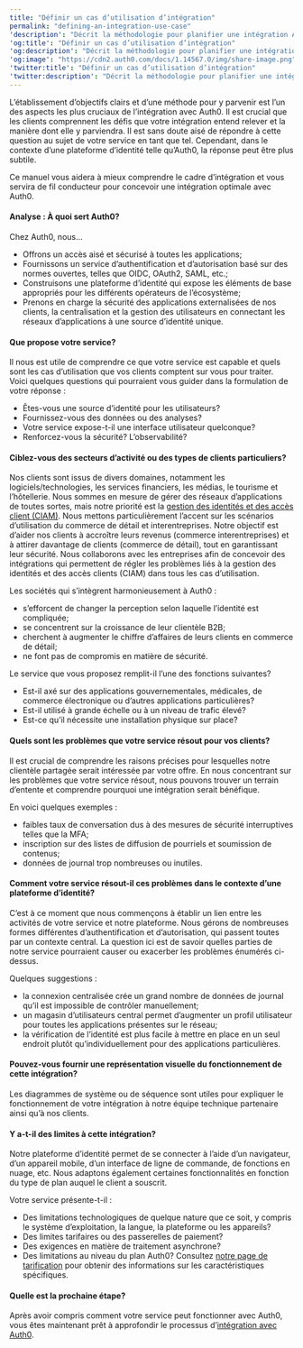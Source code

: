 ```yaml
---
title: "Définir un cas d’utilisation d’intégration"
permalink: "defining-an-integration-use-case"
'description': "Décrit la méthodologie pour planifier une intégration Auth0"
'og:title': "Définir un cas d’utilisation d’intégration"
'og:description': "Décrit la méthodologie pour planifier une intégration Auth0"
'og:image': "https://cdn2.auth0.com/docs/1.14567.0/img/share-image.png"
'twitter:title': "Définir un cas d’utilisation d’intégration"
'twitter:description': "Décrit la méthodologie pour planifier une intégration Auth0"
---
```


L’établissement d’objectifs clairs et d’une méthode pour y parvenir est l’un des aspects les plus cruciaux de l’intégration avec Auth0. Il est crucial que les clients comprennent les défis que votre intégration entend relever et la manière dont elle y parviendra. Il est sans doute aisé de répondre à cette question au sujet de votre service en tant que tel. Cependant, dans le contexte d’une plateforme d’identité telle qu’Auth0, la réponse peut être plus subtile.

Ce manuel vous aidera à mieux comprendre le cadre d’intégration et vous servira de fil conducteur pour concevoir une intégration optimale avec Auth0.

#### Analyse : À quoi sert Auth0?

Chez Auth0, nous…

* Offrons un accès aisé et sécurisé à toutes les applications;
* Fournissons un service d’authentification et d’autorisation basé sur des normes ouvertes, telles que OIDC, OAuth2, <Tooltip href="/docs/fr-ca/glossary?term=security-assertion-markup-language" tip="Security Assertion Markup Language (SAML)
Protocole normalisé permettant à deux parties d’échanger des informations d’authentification sans mot de passe." cta="Voir le glossaire">SAML</Tooltip>, etc.;
* Construisons une plateforme d’identité qui expose les éléments de base appropriés pour les différents opérateurs de l’écosystème;
* Prenons en charge la sécurité des applications externalisées de nos clients, la centralisation et la gestion des utilisateurs en connectant les réseaux d’applications à une source d’identité unique.

#### Que propose votre service?

Il nous est utile de comprendre ce que votre service est capable et quels sont les cas d’utilisation que vos clients comptent sur vous pour traiter. Voici quelques questions qui pourraient vous guider dans la formulation de votre réponse :

* Êtes-vous une source d’identité pour les utilisateurs?
* Fournissez-vous des données ou des analyses?
* Votre service expose-t-il une interface utilisateur quelconque?
* Renforcez-vous la sécurité? L’observabilité?

#### Ciblez-vous des secteurs d’activité ou des types de clients particuliers?

Nos clients sont issus de divers domaines, notamment les logiciels/technologies, les services financiers, les médias, le tourisme et l’hôtellerie. Nous sommes en mesure de gérer des réseaux d’applications de toutes sortes, mais notre priorité est la [gestion des identités et des accès client (CIAM)](https://auth0.com/blog/what-is-ciam/). Nous mettons particulièrement l’accent sur les scénarios d’utilisation du commerce de détail et interentreprises. Notre objectif est d’aider nos clients à accroître leurs revenus (commerce interentreprises) et à attirer davantage de clients (commerce de détail), tout en garantissant leur sécurité. Nous collaborons avec les entreprises afin de concevoir des intégrations qui permettent de régler les problèmes liés à la gestion des identités et des accès clients (CIAM) dans tous les cas d’utilisation.

Les sociétés qui s’intègrent harmonieusement à Auth0 :

* s’efforcent de changer la perception selon laquelle l’identité est compliquée;
* se concentrent sur la croissance de leur clientèle B2B;
* cherchent à augmenter le chiffre d’affaires de leurs clients en commerce de détail;
* ne font pas de compromis en matière de sécurité.

Le service que vous proposez remplit-il l’une des fonctions suivantes?

* Est-il axé sur des applications gouvernementales, médicales, de commerce électronique ou d’autres applications particulières?
* Est-il utilisé à grande échelle ou à un niveau de trafic élevé?
* Est-ce qu’il nécessite une installation physique sur place?

#### Quels sont les problèmes que votre service résout pour vos clients?

Il est crucial de comprendre les raisons précises pour lesquelles notre clientèle partagée serait intéressée par votre offre. En nous concentrant sur les problèmes que votre service résout, nous pouvons trouver un terrain d’entente et comprendre pourquoi une intégration serait bénéfique.

En voici quelques exemples :

* faibles taux de conversation dus à des mesures de sécurité interruptives telles que la <Tooltip href="/docs/fr-ca/glossary?term=multifactor-authentication" tip="Authentification multifacteur (MFA)
Processus d’authentification de l’utilisateur qui utilise un facteur en plus du nom d’utilisateur et du mot de passe, tel qu’un code par SMS." cta="Voir le glossaire">MFA</Tooltip>;
* inscription sur des listes de diffusion de pourriels et soumission de contenus;
* données de journal trop nombreuses ou inutiles.

#### Comment votre service résout-il ces problèmes dans le contexte d’une plateforme d’identité?

C’est à ce moment que nous commençons à établir un lien entre les activités de votre service et notre plateforme. Nous gérons de nombreuses formes différentes d’authentification et d’autorisation, qui passent toutes par un contexte central. La question ici est de savoir quelles parties de notre service pourraient causer ou exacerber les problèmes énumérés ci-dessus.

Quelques suggestions :

* la connexion centralisée crée un grand nombre de données de journal qu’il est impossible de contrôler manuellement;
* un magasin d’utilisateurs central permet d’augmenter un profil utilisateur pour toutes les applications présentes sur le réseau;
* la vérification de l’identité est plus facile à mettre en place en un seul endroit plutôt qu’individuellement pour des applications particulières.

#### Pouvez-vous fournir une représentation visuelle du fonctionnement de cette intégration?

Les diagrammes de système ou de séquence sont utiles pour expliquer le fonctionnement de votre intégration à notre équipe technique partenaire ainsi qu’à nos clients.

#### Y a-t-il des limites à cette intégration?

Notre plateforme d’identité permet de se connecter à l’aide d’un navigateur, d’un appareil mobile, d’un interface de ligne de commande, de fonctions en nuage, etc. Nous adaptons également certaines fonctionnalités en fonction du type de plan auquel le client a souscrit.

Votre service présente-t-il :

* Des limitations technologiques de quelque nature que ce soit, y compris le système d’exploitation, la langue, la plateforme ou les appareils?
* Des limites tarifaires ou des passerelles de paiement?
* Des exigences en matière de traitement asynchrone?
* Des limitations au niveau du plan Auth0? Consultez [notre page de tarification](https://auth0.com/pricing) pour obtenir des informations sur les caractéristiques spécifiques.

#### Quelle est la prochaine étape?

Après avoir compris comment votre service peut fonctionner avec Auth0, vous êtes maintenant prêt à approfondir le processus d’[intégration avec Auth0](/docs/fr-ca/customize/integrations/marketplace-partners/introduction-to-integrating-with-auth0).